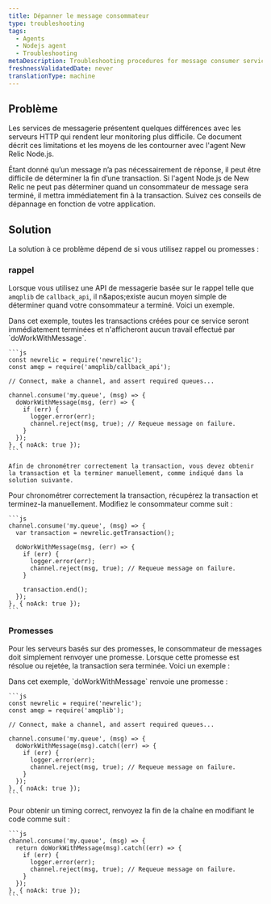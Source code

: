 ```yaml
---
title: Dépanner le message consommateur
type: troubleshooting
tags:
  - Agents
  - Nodejs agent
  - Troubleshooting
metaDescription: Troubleshooting procedures for message consumer services monitored by New Relic's Node.js agent.
freshnessValidatedDate: never
translationType: machine
---
```


## Problème

Les services de messagerie présentent quelques différences avec les serveurs HTTP qui rendent leur monitoring plus difficile. Ce document décrit ces limitations et les moyens de les contourner avec l'agent New Relic Node.js.

Étant donné qu’un message n’a pas nécessairement de réponse, il peut être difficile de déterminer la fin d’une transaction. Si l'agent Node.js de New Relic ne peut pas déterminer quand un consommateur de message sera terminé, il mettra immédiatement fin à la transaction. Suivez ces conseils de dépannage en fonction de votre application.

## Solution

La solution à ce problème dépend de si vous utilisez rappel ou promesses :

### rappel

Lorsque vous utilisez une API de messagerie basée sur le rappel telle que `amqplib` de `callback_api`, il n&amp;apos;existe aucun moyen simple de déterminer quand votre consommateur a terminé. Voici un exemple.

<CollapserGroup>
  <Collapser id="callback-problem" title="Problème de rappel">
    Dans cet exemple, toutes les transactions créées pour ce service seront immédiatement terminées et n'afficheront aucun travail effectué par `doWorkWithMessage`.

    ```js
    const newrelic = require('newrelic');
    const amqp = require('amqplib/callback_api');

    // Connect, make a channel, and assert required queues...

    channel.consume('my.queue', (msg) => {
      doWorkWithMessage(msg, (err) => {
        if (err) {
          logger.error(err);
          channel.reject(msg, true); // Requeue message on failure.
        }
      });
    }, { noAck: true });
    ```

    Afin de chronométrer correctement la transaction, vous devez obtenir la transaction et la terminer manuellement, comme indiqué dans la solution suivante.
  </Collapser>

  <Collapser id="callback-solution" title="Solution">
    Pour chronométrer correctement la transaction, récupérez la transaction et terminez-la manuellement. Modifiez le consommateur comme suit :

    ```js
    channel.consume('my.queue', (msg) => {
      var transaction = newrelic.getTransaction();

      doWorkWithMessage(msg, (err) => {
        if (err) {
          logger.error(err);
          channel.reject(msg, true); // Requeue message on failure.
        }

        transaction.end();
      });
    }, { noAck: true });
    ```
  </Collapser>
</CollapserGroup>

### Promesses

Pour les serveurs basés sur des promesses, le consommateur de messages doit simplement renvoyer une promesse. Lorsque cette promesse est résolue ou rejetée, la transaction sera terminée. Voici un exemple :

<CollapserGroup>
  <Collapser id="promise-problem" title="Problème de promesse">
    Dans cet exemple, `doWorkWithMessage` renvoie une promesse :

    ```js
    const newrelic = require('newrelic');
    const amqp = require('amqplib');

    // Connect, make a channel, and assert required queues...

    channel.consume('my.queue', (msg) => {
      doWorkWithMessage(msg).catch((err) => {
        if (err) {
          logger.error(err);
          channel.reject(msg, true); // Requeue message on failure.
        }
      });
    }, { noAck: true });
    ```
  </Collapser>

  <Collapser id="promise-solution" title="Solution">
    Pour obtenir un timing correct, renvoyez la fin de la chaîne en modifiant le code comme suit :

    ```js
    channel.consume('my.queue', (msg) => {
      return doWorkWithMessage(msg).catch((err) => {
        if (err) {
          logger.error(err);
          channel.reject(msg, true); // Requeue message on failure.
        }
      });
    }, { noAck: true });
    ```
  </Collapser>
</CollapserGroup>